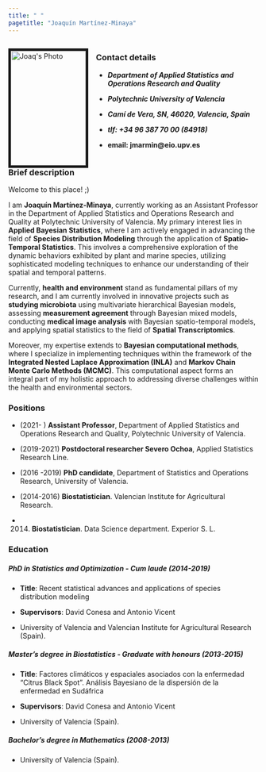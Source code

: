 ---
title: " "
pagetitle: "Joaquín Martínez-Minaya"
---

<link rel="stylesheet" href="styles.css" type="text/css">
<link rel="stylesheet" href="academicicons/css/academicons.min.css"/>


<div style="display: flex; justify-content: space-between;">

<div style="width: 30%; text-align: left;">

<img src="images/foto_joaq.png" alt="Joaq's Photo" style="width: 100%; border: 5px solid; margin-right: 20px;">

</div>
<div style="width: 65%;">
### Contact details

- ***Department of Applied Statistics and Operations Research and Quality***

- ***Polytechnic University of Valencia***

- ***Camí de Vera, SN, 46020, Valencia, Spain***

- ***tlf: +34 96 387 70 00 (84918)***

- **email: jmarmin@eio.upv.es**

</div>



</div>



### Brief description

Welcome to this place! ;)

I am **Joaquín Martínez-Minaya**, currently working as an Assistant Professor in the Department of Applied Statistics and Operations Research and Quality at Polytechnic University of Valencia. My primary interest lies in **Applied Bayesian Statistics**, where I am actively engaged in advancing the field of **Species Distribution Modeling** through the application of **Spatio-Temporal Statistics**. This involves a comprehensive exploration of the dynamic behaviors exhibited by plant and marine species, utilizing sophisticated modeling techniques to enhance our understanding of their spatial and temporal patterns.

Currently, **health and environment** stand as fundamental pillars of my research, and I am currently involved in innovative projects such as **studying microbiota** using multivariate hierarchical Bayesian models, assessing **measurement agreement** through Bayesian mixed models, conducting **medical image analysis** with Bayesian spatio-temporal models, and applying spatial statistics to the field of **Spatial Transcriptomics**.

Moreover, my expertise extends to **Bayesian computational methods**, where I specialize in implementing techniques within the framework of the **Integrated Nested Laplace Approximation (INLA)** and **Markov Chain Monte Carlo Methods (MCMC)**. This computational aspect forms an integral part of my holistic approach to addressing diverse challenges within the health and environmental sectors.


<!-- <div style="height: 2.5cm;"></div> -->


### Positions

  - (2021- ) **Assistant Professor**, Department of Applied Statistics and Operations Research and Quality, Polytechnic University of Valencia. 
  
  - (2019-2021) **Postdoctoral researcher Severo Ochoa**, Applied Statistics Research Line.

  - (2016 -2019) **PhD candidate**, Department of Statistics and Operations Research, University of Valencia.
  
  - (2014-2016) **Biostatistician**. Valencian Institute for Agricultural Research.

  - (2014) **Biostatistician**. Data Science department. Experior S. L.


### Education

##### **PhD in Statistics and Optimization - Cum laude** (2014-2019)

- **Title**: Recent statistical advances and applications of species distribution modeling

- **Supervisors**: David Conesa and Antonio Vicent

- University of Valencia and Valencian Institute for Agricultural Research (Spain).


##### **Master's degree in Biostatistics - Graduate with honours** (2013-2015)

- **Title**: Factores climáticos y espaciales asociados con la enfermedad "Citrus Black Spot". Análisis Bayesiano de la dispersión de la enfermedad en Sudáfrica

- **Supervisors**: David Conesa and Antonio Vicent

- University of Valencia (Spain).


##### **Bachelor’s degree in Mathematics** (2008-2013)

- University of Valencia (Spain).






